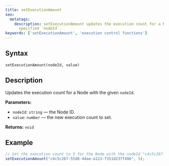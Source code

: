 ```yaml
---
title: setExecutionAmount
seo:
  metatags:
    description: setExecutionAmount updates the execution count for a Node with a
      specified `nodeId`.
keywords: ['setExecutionAmount', 'execution control functions']
---
```


## Syntax

`setExecutionAmount(nodeId, value)`

## Description

Updates the execution count for a Node with the given `nodeId`.

**Parameters:**

- `nodeId`: `string` — the Node ID.
- `value`: `number` — the new execution count to set.

**Returns:** `void`

## Example

```js
// Set the execution count to 5 for the Node with the nodeId "c4c5c267-55d8-44ae-a123-f351d237f496"
setExecutionAmount("c4c5c267-55d8-44ae-a123-f351d237f496", 5);
```